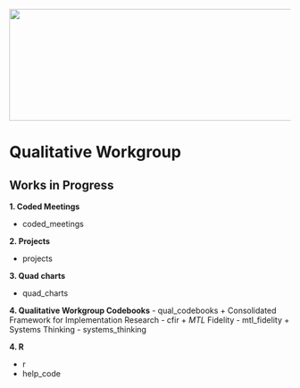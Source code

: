 <img src = "https://github.com/lzim/teampsd/blob/teampsd_style/teampsd_logo/team_psd_logo_sm.png"
     height = "200" width = "600">  

# Qualitative Workgroup

## Works in Progress

**1. Coded Meetings**
  
  - coded_meetings

**2. Projects**

- projects

**3. Quad charts**
  
  - quad_charts

**4. Qualitative Workgroup Codebooks**
- qual_codebooks
  + Consolidated Framework for Implementation Research  - cfir
  + *MTL* Fidelity - mtl_fidelity
  + Systems Thinking - systems_thinking
  
  **4. R**
  
  - r
  - help_code
